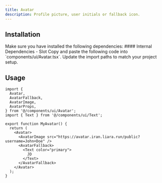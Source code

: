 ```yaml
---
title: Avatar
description: Profile picture, user initials or fallback icon.
---
```



## Installation

<Steps>

<Step>
Make sure you have installed the following dependencies:
#### Internal Dependencies
  - <Link href={'/docs/utils/slot'}>Slot</Link>
</Step>

<Step>
Copy and paste the following code into `components/ui/Avatar.tsx`.
<DynamicCodeBlock lang="tsx" code={readComponentFile('Avatar')} />
</Step>

<Step>
Update the import paths to match your project setup.
</Step>

</Steps>

## Usage

```tsx title="MyAvatar.tsx"
import {
  Avatar,
  AvatarFallback,
  AvatarImage,
  AvatarProps,
} from '@/components/ui/Avatar';
import { Text } from '@/components/ui/Text';

export function MyAvatar() {
  return (
    <Avatar>
      <AvatarImage src="https://avatar.iran.liara.run/public?username=John+Doe" />
      <AvatarFallback>
        <Text color="primary">
          JD
        </Text>
      </AvatarFallback>
    </Avatar>
  );
}
```